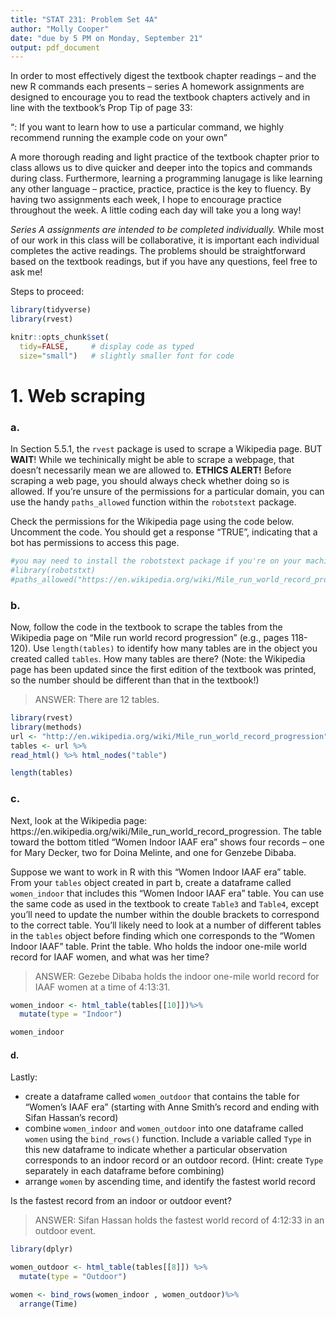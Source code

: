 ```yaml
---
title: "STAT 231: Problem Set 4A"
author: "Molly Cooper"
date: "due by 5 PM on Monday, September 21"
output: pdf_document
---
```


In order to most effectively digest the textbook chapter readings -- and the  new R commands each presents -- series A homework assignments are designed to encourage you to read the textbook chapters actively and in line with the textbook's Prop Tip of page 33:

"\textbf{Pro Tip}: If you want to learn how to use a particular command, we highly recommend running the example code on your own" 

A more thorough reading and light practice of the textbook chapter prior to class allows us to dive quicker and deeper into the topics and commands during class.  Furthermore, learning a programming lanugage is like learning any other language -- practice, practice, practice is the key to fluency.  By having two assignments each week, I hope to encourage practice throughout the week.  A little coding each day will take you a long way!

*Series A assignments are intended to be completed individually.*  While most of our work in this class will be collaborative, it is important each individual completes the active readings.  The problems should be straightforward based on the textbook readings, but if you have any questions, feel free to ask me!

Steps to proceed:

\begin{enumerate}
\item In RStudio, go to File > Open Project, navigate to the folder with the course-content repo, select the course-content project (course-content.Rproj), and click "Open" 
\item Pull the course-content repo (e.g. using the blue-ish down arrow in the Git tab in upper right window)
\item Copy ps4A.Rmd from the course repo to your repo (see page 6 of the GitHub Classroom Guide for Stat231 if needed)
\item Close the course-content repo project in RStudio
\item Open YOUR repo project in RStudio
\item In the ps4A.Rmd file in YOUR repo, replace "YOUR NAME HERE" with your name
\item Add in your responses, committing and pushing to YOUR repo in appropriate places along the way
\item Run "Knit PDF" 
\item Upload the pdf to Gradescope.  Don't forget to select which of your pages are associated with each problem.  \textit{You will not get credit for work on unassigned pages (e.g., if you only selected the first page but your solution spans two pages, you would lose points for any part on the second page that the grader can't see).} 
\end{enumerate}

```r
library(tidyverse)
library(rvest)

knitr::opts_chunk$set(
  tidy=FALSE,     # display code as typed
  size="small")   # slightly smaller font for code
```

\newpage
# 1. Web scraping

### a.
In Section 5.5.1, the `rvest` package is used to scrape a Wikipedia page.  BUT **WAIT**!  While we techinically might be able to scrape a webpage, that doesn't necessarily mean we are allowed to.  **ETHICS ALERT!** Before scraping a web page, you should always check whether doing so is allowed.  If you're unsure of the permissions for a particular domain, you can use the handy `paths_allowed` function within the `robotstext` package.

Check the permissions for the Wikipedia page using the code below. Uncomment the code. You should get a response "TRUE", indicating that a bot has permissions to access this page.

```r
#you may need to install the robotstext package if you're on your machine and haven't used it before
#library(robotstxt)
#paths_allowed("https://en.wikipedia.org/wiki/Mile_run_world_record_progression")
```


### b.
Now, follow the code in the textbook to scrape the tables from the Wikipedia page on "Mile run world record progression" (e.g., pages 118-120).  Use `length(tables)` to identify how many tables are in the object you created called `tables`.  How many tables are there? (Note: the Wikipedia page has been updated since the first edition of the textbook was printed, so the number should be different than that in the textbook!)

> ANSWER: There are 12 tables.

```r

library(rvest) 
library(methods) 
url <- "http://en.wikipedia.org/wiki/Mile_run_world_record_progression" 
tables <- url %>%
read_html() %>% html_nodes("table")

length(tables)

```


### c.
Next, look at the Wikipedia page: https://en.wikipedia.org/wiki/Mile_run_world_record_progression.  The table toward the bottom titled "Women Indoor IAAF era" shows four records -- one for Mary Decker, two for Doina Melinte, and one for Genzebe Dibaba.  

Suppose we want to work in R with this "Women Indoor IAAF era" table.  From your `tables` object created in part b, create a dataframe called `women_indoor` that includes this "Women Indoor IAAF era" table.  You can use the same code as used in the textbook to create `Table3` and `Table4`, except you'll need to update the number within the double brackets to correspond to the correct table.  You'll likely need to look at a number of different tables in the `tables` object before finding which one corresponds to the "Women Indoor IAAF" table.  Print the table.  Who holds the indoor one-mile world record for IAAF women, and what was her time?

> ANSWER: Gezebe Dibaba holds the indoor one-mile world record for IAAF women at a time of 4:13:31.

```r

women_indoor <- html_table(tables[[10]])%>%
  mutate(type = "Indoor")

women_indoor

```

#### d.
Lastly: 

- create a dataframe called `women_outdoor` that contains the table for "Women's IAAF era" (starting with Anne Smith's record and ending with Sifan Hassan's record)
- combine `women_indoor` and `women_outdoor` into one dataframe called `women` using the `bind_rows()` function.  Include a variable called `Type` in this new dataframe to indicate whether a particular observation corresponds to an indoor record or an outdoor record.  (Hint: create `Type` separately in each dataframe before combining)
- arrange `women` by ascending time, and identify the fastest world record

Is the fastest record from an indoor or outdoor event?

> ANSWER:  Sifan Hassan holds the fastest world record of 4:12:33 in an outdoor event. 

```r
library(dplyr)

women_outdoor <- html_table(tables[[8]]) %>%
  mutate(type = "Outdoor")

women <- bind_rows(women_indoor , women_outdoor)%>%
  arrange(Time)
  

```

